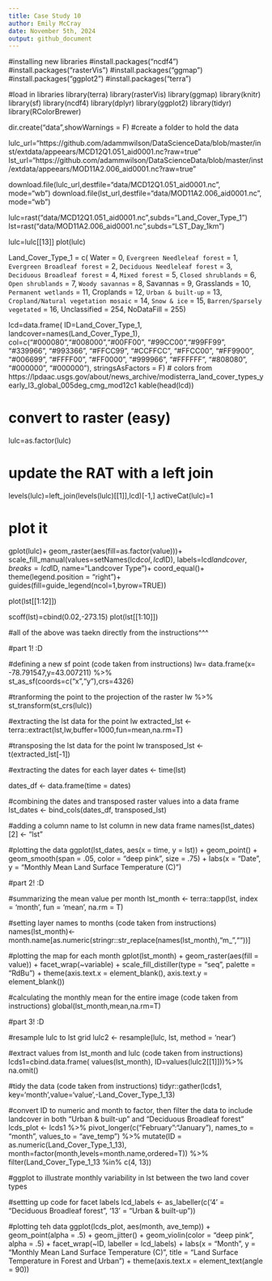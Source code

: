 ```yaml
---
title: Case Study 10
author: Emily McCray
date: November 5th, 2024
output: github_document
---
```


#installing new libraries
#install.packages("ncdf4")
#install.packages("rasterVis")
#install.packages("ggmap")
#install.packages("ggplot2")
#install.packages("terra")
 
#load in libraries 
library(terra)
library(rasterVis)
library(ggmap)
library(knitr)
library(sf)
library(ncdf4)
library(dplyr)
library(ggplot2)
library(tidyr)
library(RColorBrewer)

dir.create("data",showWarnings = F) #create a folder to hold the data

lulc_url="https://github.com/adammwilson/DataScienceData/blob/master/inst/extdata/appeears/MCD12Q1.051_aid0001.nc?raw=true"
lst_url="https://github.com/adammwilson/DataScienceData/blob/master/inst/extdata/appeears/MOD11A2.006_aid0001.nc?raw=true"

download.file(lulc_url,destfile="data/MCD12Q1.051_aid0001.nc", mode="wb")
download.file(lst_url,destfile="data/MOD11A2.006_aid0001.nc", mode="wb")

lulc=rast("data/MCD12Q1.051_aid0001.nc",subds="Land_Cover_Type_1")
lst=rast("data/MOD11A2.006_aid0001.nc",subds="LST_Day_1km")

lulc=lulc[[13]]
plot(lulc)

  Land_Cover_Type_1 = c(
    Water = 0, 
    `Evergreen Needleleaf forest` = 1, 
    `Evergreen Broadleaf forest` = 2,
    `Deciduous Needleleaf forest` = 3, 
    `Deciduous Broadleaf forest` = 4,
    `Mixed forest` = 5, 
    `Closed shrublands` = 6,
    `Open shrublands` = 7,
    `Woody savannas` = 8, 
    Savannas = 9,
    Grasslands = 10,
    `Permanent wetlands` = 11, 
    Croplands = 12,
    `Urban & built-up` = 13,
    `Cropland/Natural vegetation mosaic` = 14, 
    `Snow & ice` = 15,
    `Barren/Sparsely vegetated` = 16, 
    Unclassified = 254,
    NoDataFill = 255)

lcd=data.frame(
  ID=Land_Cover_Type_1,
  landcover=names(Land_Cover_Type_1),
  col=c("#000080","#008000","#00FF00", "#99CC00","#99FF99", "#339966", "#993366", "#FFCC99", 
        "#CCFFCC", "#FFCC00", "#FF9900", "#006699", "#FFFF00", "#FF0000", "#999966", "#FFFFFF", 
        "#808080", "#000000", "#000000"),
  stringsAsFactors = F)
# colors from https://lpdaac.usgs.gov/about/news_archive/modisterra_land_cover_types_yearly_l3_global_005deg_cmg_mod12c1
kable(head(lcd))

# convert to raster (easy)
lulc=as.factor(lulc)

# update the RAT with a left join
levels(lulc)=left_join(levels(lulc)[[1]],lcd)[-1,]
activeCat(lulc)=1

# plot it
gplot(lulc)+
  geom_raster(aes(fill=as.factor(value)))+
  scale_fill_manual(values=setNames(lcd$col,lcd$ID),
                    labels=lcd$landcover,
                    breaks=lcd$ID,
                    name="Landcover Type")+
  coord_equal()+
  theme(legend.position = "right")+
  guides(fill=guide_legend(ncol=1,byrow=TRUE))
  
plot(lst[[1:12]])

scoff(lst)=cbind(0.02,-273.15)
plot(lst[[1:10]]) 

#all of the above was taekn directly from the instructions^^^

#part 1! :D

#defining a new sf point (code taken from instructions)
lw= data.frame(x= -78.791547,y=43.007211) %>%   
  st_as_sf(coords=c("x","y"),crs=4326)

#tranforming the point to the projection of the raster
lw %>% 
  st_transform(st_crs(lulc))

#extracting the lst data for the point lw
extracted_lst <- terra::extract(lst,lw,buffer=1000,fun=mean,na.rm=T)

#transposing the lst data for the point lw
transposed_lst <- t(extracted_lst[-1])

#extracting the dates for each layer
dates <- time(lst)

dates_df <- data.frame(time = dates)

#combining the dates and transposed raster values into a data frame
lst_dates <- bind_cols(dates_df, transposed_lst)

#adding a column name to lst column in new data frame
names(lst_dates)[2] <- "lst"

#plotting the data
ggplot(lst_dates, aes(x = time, y = lst)) +
  geom_point() +
    geom_smooth(span = .05, color = "deep pink", size = .75) +
      labs(x = "Date", y = "Monthly Mean Land Surface Temperature (C)")
      
#part 2! :D

#summarizing the mean value per month 
lst_month <- terra::tapp(lst, index = 'month', fun = 'mean', na.rm = T)

#setting layer names to months (code taken from instructions)
names(lst_month)<-month.name[as.numeric(stringr::str_replace(names(lst_month),"m_",""))]

#plotting the map for each month 
gplot(lst_month) +
  geom_raster(aes(fill = value)) +
    facet_wrap(~variable) +
      scale_fill_distiller(type = "seq", palette = "RdBu") +
      theme(axis.text.x = element_blank(), axis.text.y = element_blank())
      
#calculating the monthly mean for the entire image (code taken from instructions)
global(lst_month,mean,na.rm=T)

#part 3! :D

#resample lulc to lst grid 
lulc2 <- resample(lulc, lst, method = 'near')

#extract values from lst_month and lulc (code taken from instructions)
lcds1=cbind.data.frame(
values(lst_month),
ID=values(lulc2[[1]]))%>%
na.omit()

#tidy the data (code taken from instructions)
tidyr::gather(lcds1, key='month',value='value',-Land_Cover_Type_1_13)

#convert ID to numeric and month to factor, then filter the data to include landcover in both "Urban & built-up" and "Deciduous Broadleaf forest"
lcds_plot <- lcds1 %>%
  pivot_longer(c("February":"January"), names_to = "month", values_to = "ave_temp") %>%
    mutate(ID = as.numeric(Land_Cover_Type_1_13), month=factor(month,levels=month.name,ordered=T)) %>%
      filter(Land_Cover_Type_1_13 %in% c(4, 13))

#ggplot to illustrate monthly variability in lst between the two land cover types

#settting up code for facet labels
lcd_labels <- as_labeller(c('4' = "Deciduous Broadleaf forest", '13' = "Urban & built-up"))

#plotting teh data
ggplot(lcds_plot, aes(month, ave_temp)) +
  geom_point(alpha = .5) +
    geom_jitter() +
      geom_violin(color = "deep pink", alpha = .5) +
        facet_wrap(~ID, labeller = lcd_labels) +
          labs(x = "Month", y = "Monthly Mean Land Surface Temperature (C)", title = "Land Surface Temperature in Forest and Urban") +
            theme(axis.text.x = element_text(angle = 90))
        

